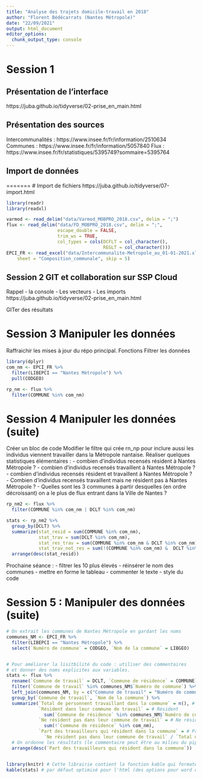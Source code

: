 ```yaml
---
title: "Analyse des trajets domicile-travail en 2018"
author: "Florent Bédécarrats (Nantes Métropole)"
date: "22/09/2021"
output: html_document
editor_options: 
  chunk_output_type: console
---
```



# Session 1

## Présentation de l'interface 
https://juba.github.io/tidyverse/02-prise_en_main.html


## Présentation des sources
Intercommunalités : https://www.insee.fr/fr/information/2510634
Communes : https://www.insee.fr/fr/information/5057840
Flux : https://www.insee.fr/fr/statistiques/5395749?sommaire=5395764


## Import de données

=======
# Import de fichiers
https://juba.github.io/tidyverse/07-import.html

```r
library(readr)
library(readxl)

varmod <- read_delim("data/Varmod_MOBPRO_2018.csv", delim = ";")
flux <- read_delim("data/FD_MOBPRO_2018.csv", delim = ";", 
                   escape_double = FALSE, 
                   trim_ws = TRUE,
                   col_types = cols(DCFLT = col_character(),
                                    REGLT = col_character()))
EPCI_FR <- read_excel("data/Intercommunalite-Metropole_au_01-01-2021.xlsx", 
    sheet = "Composition_communale", skip = 5)


```



## Session 2 GIT et collaboration sur SSP Cloud

Rappel
- la console
- Les vecteurs
- Les imports
https://juba.github.io/tidyverse/02-prise_en_main.html

GITer des résultats

# Session 3 Manipuler les données

Raffraichir les mises à jour du répo principal.
Fonctions
Filtrer les données 

```r
library(dplyr)
com_nm <- EPCI_FR %>% 
  filter(LIBEPCI == "Nantes Métropole") %>%
  pull(CODGEO)

rp_nm <- flux %>%
  filter(COMMUNE %in% com_nm)

```

# Session 4 Manipuler les données (suite)

Créer un bloc de code
Modifier le filtre qui crée rn_np pour inclure aussi les individus viennent
travailler dans la Métropole nantaise.
Réaliser quelques statistiques élémentaires :
- combien d'individus recensés résident à Nantes Métropole ?
- combien d'individus recensés travaillent à Nantes Métropole ?
- combien d'individus recensés résident et travaillent à Nantes Métropole ?
- Combien d'individus recensés travaillent mais ne résident pas 
  à Nantes Métropole ?
- Quelles sont les 3 communes à partir desquelles (en ordre décroissant) on a
  le plus de flux entrant dans la Ville de Nantes ?
  
```r
rp_nm2 <- flux %>%
  filter(COMMUNE %in% com_nm | DCLT %in% com_nm)

stats <- rp_nm2 %>%
  group_by(DCLT) %>%
  summarize(stat_resid = sum(COMMUNE %in% com_nm),
            stat_trav = sum(DCLT %in% com_nm),
            stat_res_trav = sum(COMMUNE %in% com_nm & DCLT %in% com_nm),
            stat_trav_not_res = sum(!(COMMUNE %in% com_nm) &  DCLT %in% com_nm)) %>%
  arrange(desc(stat_resid))


```

Prochaine séance :
- filtrer les 10 plus élevés
- réinsérer le nom des communes
- mettre en forme le tableau
- commenter le texte
- style du code

# Session 5 : Manipuler des données (suite)

```r

# On extrait les communes de Nantes Métropole en gardant les noms
communes_NM <- EPCI_FR %>% 
  filter(LIBEPCI == "Nantes Métropole") %>%
  select(`Numéro de commune` = CODGEO, `Nom de la commune` = LIBGEO)


# Pour améliorer la lisitbilité du code : utiliser des commentaires 
# et donner des noms explicites aux variables.
stats <- flux %>%
  rename(`Commune de travail` = DCLT, `Commune de résidence` = COMMUNE) %>%
  filter(`Commune de travail` %in% communes_NM$`Numéro de commune`) %>%
  left_join(communes_NM, by = c("Commune de travail" = "Numéro de commune")) %>%
  group_by(`Commune de travail`, `Nom de la commune`) %>%
  summarize(`Total de personnent travaillant dans la commune` = n(), # Total
            `Résident dans leur commune de travail` = # Résident
              sum(`Commune de résidence` %in% communes_NM$`Numéro de commune`),
            `Ne résident pas dans leur commune de travail` = # Ne résident pas
              sum(!`Commune de résidence` %in% com_nm),
            `Part des travailleurs qui résident dans la commune` = # Proportion
              `Ne résident pas dans leur commune de travail` / `Total de personnent travaillant dans la commune`) %>%
  # On ordonne les résultats (le commentaire peut être au milieu du pipe)
  arrange(desc(`Part des travailleurs qui résident dans la commune`)) 


library(knitr) # Cette librairie contient la fonction kable qui formate bien
kable(stats) # par défaut optimisé pour l'html (des options pour word ou pdf)

```







